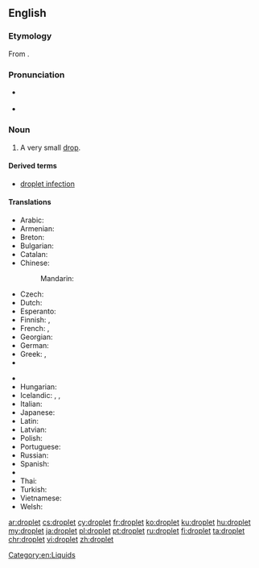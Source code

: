 ==English==
{{wikipedia}}

===Etymology===
From {{suffix|drop|let|lang=en}}.

===Pronunciation===
* {{a|UK}} {{IPA|/ˈdrɒplət/|lang=en}}
* {{a|US}} {{IPA|/ˈdrɑːplət/|lang=en}}

===Noun===
{{en-noun}}

# A very small [[drop]].

====Derived terms====
* [[droplet infection]]

====Translations====
{{trans-top|very small drop}}
* Arabic: {{t|ar|قطيرة|f|tr=quṭáira}}
* Armenian: {{t|hy|փոքր կաթիլ|tr=pok'r kat'il}}
* Breton: {{t+|br|banne|m}}
* Bulgarian: {{t+|bg|капчица|f|sc=Cyrl}}
* Catalan: {{t|ca|goteta|f}}
* Chinese:
*: Mandarin: {{t+|cmn|小滴|tr=xiǎodī|sc=Hani}}
* Czech: {{t|cs|kapička|f}}
* Dutch: {{t+|nl|druppeltje|n}}
* Esperanto: {{t|eo|guteto}}
* Finnish: {{t+|fi|tippa}}, {{t+|fi|pisara}}
* French: {{t+|fr|gouttelette|f}}, {{t+|fr|goutte|f}}
* Georgian: {{t|ka|წვეთი|tr=cvet'i|sc=Geor}}
* German: {{t+|de|Tröpfchen|n}}
* Greek: {{t+|el|σταγονίδιο|n|tr=stagonídio}}, {{t|el|σταλίτσα|f|tr=stalítsa}}
* {{trreq|he}}
{{trans-mid}}
* {{trreq|hi}}
* Hungarian: {{t|hu|cseppecske}}
* Icelandic: {{t+|is|dropi|m}}, {{t|is|smádropi|m}}, {{t|is|smádropi|m}}
* Italian: {{t|it|gocciolina|f}}
* Japanese: {{t|ja|小滴|tr=しょうてき, shōteki|sc=Jpan}}
* Latin: {{t|la|guttula|f}}
* Latvian: {{t+|lv|lāse|f}}
* Polish: {{t+|pl|kropelka|f}}
* Portuguese: {{t+|pt|gotinha}}
* Russian: {{t+|ru|капелька|f|tr=kápel’ka}}
* Spanish: {{t|es|gotita|f}}
* {{trreq|sv}}
* Thai: {{t|th|หยาดน้ำ|tr=yàat náam|sc=Thai}}
* Turkish: {{t+|tr|damlacık}}
* Vietnamese: {{t|vi|giọt nhỏ}}
* Welsh: {{t+|cy|defnyn|m}}
{{trans-bottom}}

[[Category:en:Liquids]]

[[ar:droplet]]
[[cs:droplet]]
[[cy:droplet]]
[[fr:droplet]]
[[ko:droplet]]
[[ku:droplet]]
[[hu:droplet]]
[[my:droplet]]
[[ja:droplet]]
[[pl:droplet]]
[[pt:droplet]]
[[ru:droplet]]
[[fi:droplet]]
[[ta:droplet]]
[[chr:droplet]]
[[vi:droplet]]
[[zh:droplet]]